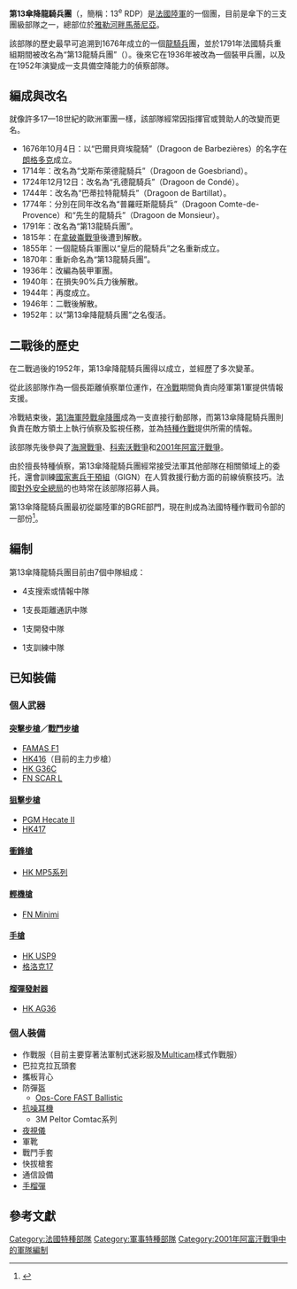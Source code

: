 {{NoteTA
|G1=Military
|G2=Firearms
|G3=Country
}}
{{Infobox military unit
| unit name                     = 第13傘降龍騎兵團
| native_name                   = 13<sup>e</sup> Régiment de Dragons Parachutistes
| image                         = Insigne du 13e RDP.jpg
| image_size                    = 200
| caption                       = 
| dates                         = 1676年10月4日—
| country                       = {{flagcountry|France}}
| allegiance                    = 
| branch                        = [[法國陸軍|法國陸軍]]
| type                          = [[特種部隊|特種部隊]]
| role                          = {{tsl|en|Special Reconnaissance|特種偵察}}
| size                          = 841名幹員
| command_structure             = {{tsl|en|French Army Special Forces Command|法國陸軍特種部隊司令部}}
| garrison                      = [[雅勒河畔馬蒂尼亞|雅勒河畔馬蒂尼亞]]
| garrison_label                = 
| equipment                     = 
| equipment_label               = 
| nickname                      = 
| patron                        = 
| motto                         = "Au-delà du possible" <br>（超越可能）
| colors                        = 
| colors_label                  = 
| march                         = 
| mascot                        = 
| battles                       = [[拿破崙戰爭|拿破崙戰爭]]<br/>[[一戰|一戰]]<br/>[[二戰|二戰]]<br/>[[印度支那戰爭|印度支那戰爭]]<br/>[[阿爾及利亞戰爭|阿爾及利亞戰爭]]<br/>[[海灣戰爭|海灣戰爭]]<br/>[[科索沃戰爭|科索沃戰爭]]<br/>[[阿富汗戰爭_(2001年)|2001年阿富汗戰爭]]
| anniversaries                 = 
| decorations                   = 
| battle_honours                = <!-- Insignia -->
| identification_symbol         = [[Image:Parachutiste_métropolitain_légion-béret.jpg|150px]]
| identification_symbol_label   = Identification symbol
| identification_symbol_4       = 
| identification_symbol_4_label = Abbreviation
}}

'''第13傘降龍騎兵團'''（{{lang-fr|13<sup>e</sup> Régiment de Dragons Parachutistes}}，簡稱：13<sup>e</sup> RDP）是[[法國陸軍|法國陸軍]]的一個{{tsl|en|Special Reconnaissance|特種偵察}}團，目前是{{tsl|en|French Army Special Forces Command|法國陸軍特種部隊司令部}}傘下的三支團級部隊之一，總部位於[[雅勒河畔馬蒂尼亞|雅勒河畔馬蒂尼亞]]。

該部隊的歷史最早可追溯到1676年成立的一個[[龍騎兵|龍騎兵]]團，並於1791年法國騎兵重組期間被改名為“第13龍騎兵團”（{{lang-fr|13<sup>e</sup> Régiment de dragons}}）。後來它在1936年被改為一個裝甲兵團，以及在1952年演變成一支具備空降能力的偵察部隊。

==編成與改名==
就像許多17—18世紀的歐洲軍團一樣，該部隊經常因指揮官或贊助人的改變而更名。
* 1676年10月4日：以“巴爾貝齊埃龍騎”（Dragoon de Barbezières）的名字在[[朗格多克|朗格多克]]成立。
* 1714年：改名為“戈斯布萊德龍騎兵”（Dragoon de Goesbriand）。
* 1724年12月12日：改名為“孔德龍騎兵”（Dragoon de Condé）。
* 1744年：改名為“巴蒂拉特龍騎兵”（Dragoon de Bartillat）。
* 1774年：分別在同年改名為“普羅旺斯龍騎兵”（Dragoon Comte-de-Provence）和“先生的龍騎兵”（Dragoon de Monsieur）。
* 1791年：改名為“第13龍騎兵團”。
* 1815年：在[[拿破崙戰爭|拿破崙戰爭]]後遭到解散。
* 1855年：一個龍騎兵軍團以“皇后的龍騎兵”之名重新成立。
* 1870年：重新命名為“第13龍騎兵團”。
* 1936年：改編為裝甲軍團。 
* 1940年：在損失90%兵力後解散。 
* 1944年：再度成立。
* 1946年：二戰後解散。
* 1952年：以“第13傘降龍騎兵團”之名復活。

==二戰後的歷史==
在二戰過後的1952年，第13傘降龍騎兵團得以成立，並經歷了多次變革。

從此該部隊作為一個長距離偵察單位運作，在[[冷戰|冷戰]]期間負責向陸軍第1軍提供情報支援。

冷戰結束後，[[第1海軍陸戰傘降團|第1海軍陸戰傘降團]]成為一支直接行動部隊，而第13傘降龍騎兵團則負責在敵方領土上執行偵察及監視任務，並為[[特種作戰|特種作戰]]提供所需的情報。

該部隊先後參與了[[海灣戰爭|海灣戰爭]]、[[科索沃戰爭|科索沃戰爭]]和[[阿富汗戰爭_(2001年)|2001年阿富汗戰爭]]。

由於擅長特種偵察，第13傘降龍騎兵團經常接受法軍其他部隊在相關領域上的委托，還會訓練[[國家憲兵干預組|國家憲兵干預組]]（GIGN）在人質救援行動方面的前線偵察技巧。法國[[對外安全總局|對外安全總局]]的{{tsl|en|Action Division|行動部}}也時常在該部隊招募人員。

第13傘降龍騎兵團最初從屬陸軍的BGRE部門，現在則成為法國特種作戰司令部的一部份<ref name="COS">{{Cite web |url=https://www.defense.gouv.fr/terre/decouverte/presentation_de_l_armee_de_terre/armes_et_composantes/arme_blindee_cavalerie/13e_regiment_de_dragons_parachutistes |title=法國國防部網站 |access-date=2021-01-06 |archive-date=2020-09-30 |archive-url=https://web.archive.org/web/20200930103456/https://www.defense.gouv.fr/terre/decouverte/presentation_de_l_armee_de_terre/armes_et_composantes/arme_blindee_cavalerie/13e_regiment_de_dragons_parachutistes |dead-url=no }}</ref>。

==編制==
第13傘降龍騎兵團目前由7個中隊組成：

* 4支搜索或情報中隊

* 1支長距離通訊中隊

* 1支開發中隊

* 1支訓練中隊

==已知裝備==

===個人武器===

====[[突擊步槍|突擊步槍]]／[[戰鬥步槍|戰鬥步槍]]====
* [[FAMAS突擊步槍|FAMAS F1]]
* [[HK416突擊步槍|HK416]]（目前的主力步槍）
* [[HK_G36突擊步槍|HK G36C]]
* [[FN_SCAR突擊步槍|FN SCAR L]]

====[[狙擊步槍|狙擊步槍]]====
* [[PGM_Hecate_II狙擊步槍|PGM Hecate II]]
* [[HK417自動步槍|HK417]]

====[[衝鋒槍|衝鋒槍]]====
* [[HK_MP5衝鋒槍|HK MP5系列]]

====[[輕機槍|輕機槍]]====
* [[FN_Minimi輕機槍|FN Minimi]]

====[[手槍|手槍]]====
* [[HK_USP手槍|HK USP9]]
* [[格洛克17|格洛克17]]

====[[榴彈發射器|榴彈發射器]]====
* [[HK_AG36榴彈發射器|HK AG36]]

===個人裝備===
* 作戰服（目前主要穿著法軍制式迷彩服及[[Multicam|Multicam]]樣式作戰服）
* 巴拉克拉瓦頭套
* 攜板背心
* 防彈盔
** [[未來突擊外殼技術頭盔|Ops-Core FAST Ballistic]]
* [[抗噪耳機|抗噪耳機]]
** 3M Peltor Comtac系列
* [[夜視儀|夜視儀]]
* 軍靴
* 戰鬥手套
* 快拔槍套
* 通信設備
* [[手榴彈|手榴彈]]

==參考文獻==
<references/>

[[Category:法國特種部隊|Category:法國特種部隊]]
[[Category:軍事特種部隊|Category:軍事特種部隊]]
[[Category:2001年阿富汗戰爭中的軍隊編制|Category:2001年阿富汗戰爭中的軍隊編制]]